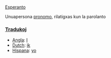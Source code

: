 [[Esperanto]]

Unuapersona [[pronomo]], rilatigxas kun la parolanto

=== [[Traduko]]j ===

*[[Angla]]: [[I]]
*[[Dutch]]: [[ik]]
*[[Hispana]]: [[yo]]